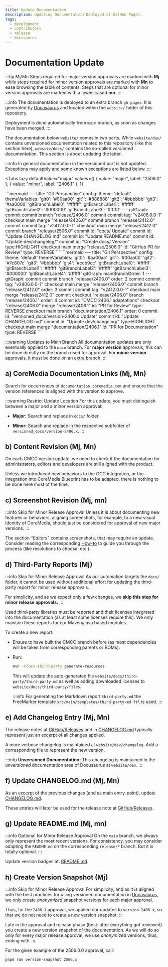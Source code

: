 ```yaml
---
title: Update Documentation
description: Updating Documentation Deployed at GitHub Pages.
tags:
  - development
  - contributors
  - release
  - docusaurus
---
```



# Documentation Update

:::tip Mj/Mn
Steps required for major version approvals are marked with **Mj** while
steps required for minor version approvals are marked with **Mn** to ease
browsing the table of contents. Steps that are optional for minor
version approvals are marked with a lower-cased **mn**.
:::

:::info
The documentation is deployed to an extra branch `gh-pages`. It is generated
by [Docusaurus](https://docusaurus.io/) and located within the `website/`
folder of this repository.

Deployment is done automatically from `main` branch, as soon as changes have
been merged.
:::

The documentation below `website/` comes in two parts. While `website/dev/`
contains unversioned documentation related to this repository (like this
section here), `website/docs/` contains the so-called _versioned documentation_.
This section is about updating the latter.

:::info
In general documentation in the versioned part is not updated. Exceptions
may apply and some known exceptions are listed below.
:::

<Tabs
  lazy
  defaultValue="major"
  values={[
    { value: "major", label: "2506.0" },
    { value: "minor", label: "2406.1" },
  ]}
>
<TabItem value="major">
```mermaid
---
title: "Git Perspective"
config:
  theme: 'default'
  themeVariables:
      'git0': '#00aa00'
      'git1': '#888888'
      'git2': '#bbbbbb'
      'git3': '#aa0000'
      'gitBranchLabel0': '#ffffff'
      'gitBranchLabel1': '#ffffff'
      'gitBranchLabel2': '#000000'
      'gitBranchLabel3': '#ffffff'
---
gitGraph:
  commit
  commit
  branch "release/2406.0"
  commit
  commit tag: "v2406.0.0-1"
  checkout main
  merge "release/2406.0"
  commit
  branch "release/2412.0"
  commit
  commit tag: "v2412.0.0-1"
  checkout main
  merge "release/2412.0"
  commit
  branch "release/2506.0"
  commit id: "docs/ Update"
  commit id: "Update CHANGELOG.md"
  commit id: "Update README.md"
  commit id: "Update dev/changelog/"
  commit id: "Create docs/ Version" type:HIGHLIGHT
  checkout main
  merge "release/2506.0" id: "GitHub PR for Review" type: REVERSE
```
</TabItem>
<TabItem value="minor">
```mermaid
---
title: "Git Perspective"
config:
  theme: 'default'
  themeVariables:
      'git0': '#aa00aa'
      'git1': '#00aa00'
      'git2': '#7c807c'
      'git3': '#bbbbbb'
      'git4': '#ccb9cc'
      'gitBranchLabel0': '#ffffff'
      'gitBranchLabel1': '#ffffff'
      'gitBranchLabel2': '#ffffff'
      'gitBranchLabel3': '#000000'
      'gitBranchLabel4': '#ffffff'
  gitGraph:
    mainBranchOrder: 1
---
gitGraph:
  commit
  commit
  branch "release/2406.0" order: 2
  commit
  commit tag: "v2406.0.0-1"
  checkout main
  merge "release/2406.0"
  commit
  branch "release/2412.0" order: 3
  commit
  commit tag: "v2412.0.0-1"
  checkout main
  merge "release/2412.0"
  commit
  checkout "release/2406.0"
  branch "release/2406.1" order: 4
  commit id: "CMCC 2406.1 adaptations"
  checkout "release/2406.0"
  merge "release/2406.1" id: "PR for Review" type: REVERSE
  checkout main
  branch "documentation/2406.1" order: 0
  commit id: "versioned_docs/version-2406.x Update"
  commit id: "Update CHANGELOG.md"
  commit id: "Update dev/changelog/" type:HIGHLIGHT
  checkout main
  merge "documentation/2406.1" id: "PR for Documentation" type: REVERSE
```
</TabItem>
</Tabs>

:::warning Updates to Main Branch
All documentation updates are only eventually applied to the `main` branch.
For **major version** approvals, this can be done directly on the branch used
for approval. For **minor version** approvals, it must be done on an extra
branch.
:::

## a) CoreMedia Documentation Links (Mj, Mn)

Search for occurrences of `documentation.coremedia.com` and ensure that the
version referenced is aligned with the version to approve.

:::warning Restrict Update Location
For this update, you must distinguish between a major and a minor version
approval:

* **Major:** Search and replace in `docs/` folder.

* **Minor:** Search and replace in the respective subfolder of
  `versioned_docs/version-2406.x`.
:::

## b) Content Revision (Mj, Mn)

On each CMCC version update, we need to check if the documentation for
administrators, editors and developers are still aligned with the product.

Unless we introduced new behaviors to the GCC integration, or the integration
into CoreMedia Blueprint has to be adapted, there is nothing to be done here
most of the time.

## c) Screenshot Revision (Mj, mn)

:::info Skip for Minor Release Approval
Unless it is about documenting new features or behaviors, aligning screenshots,
for example, to a new visual identity of CoreMedia, should just be considered
for approval of new major versions.
:::

The section _"Editors"_ contains screenshots, that may require an update.
Consider reading the corresponding [How-to](/dev/howto/screenshots) to guide
you through the process (like resolutions to choose, etc.).

## d) Third-Party Reports (Mj)

:::info Skip for Minor Release Approval
As our automation targets the `docs/` folder, it cannot be used without
additional effort for updating the third-party report for minor release
approvals.

For simplicity, and as we expect only a few changes, we **skip this step
for minor release approvals.**
:::

Used third-party libraries must be reported and their licenses integrated into
the documentation (as at least some licenses require this). We only maintain
these reports for our Maven/Java based modules.

To create a new report:

* Ensure to have built the CMCC branch before (as most dependencies will be
  taken from corresponding parents or BOMs).

* Run:

  ```bash
  mvn -Pdocs-third-party generate-resources
  ```

  This will update the auto-generated file
  `website/docs/third-party/third-party.md` as well as adding downloaded
  licenses to `website/docs/third-party/files`.

  :::info
  For generating the Markdown report `third-party.md` the FreeMarker template
  `src/main/templates/third-party-md.ftl` is used.
  :::

## e) Add Changelog Entry (Mj, Mn)

The release notes at
[GitHub/Releases](https://github.com/CoreMedia/coremedia-globallink-connect-integration/releases)
and in
[CHANGELOG.md](https://github.com/CoreMedia/coremedia-globallink-connect-integration/blob/main/CHANGELOG.md)
typically represent just an excerpt of all changes applied.

A more verbose changelog is maintained at `website/dev/changelog`. Add
a corresponding file to represent the new version.

:::info
**Unversioned Documentation:** This changelog is maintained in the _unversioned_
documentation area of Docusaurus at `website/dev`.
:::

## f) Update CHANGELOG.md (Mj, Mn)

As an excerpt of the previous changes (and as main entry-point), update
[CHANGELOG.md](https://github.com/CoreMedia/coremedia-globallink-connect-integration/blob/main/CHANGELOG.md).

These entries will later be used for the release note at
[GitHub/Releases](https://github.com/CoreMedia/coremedia-globallink-connect-integration/releases).

## g) Update README.md (Mj, mn)

:::info Optional for Minor Release Approval
On the `main` branch, we always only represent the most recent versions.
For consistency, you may consider adapting the `README.md` on the corresponding
`release/*` branch. But it is totally optional.
:::

Update version badges at:
[README.md](https://github.com/CoreMedia/coremedia-globallink-connect-integration/blob/main/README.md).

## h) Create Version Snapshot (Mj)

:::info Skip for Minor Release Approval
For simplicity, and as it is aligned with the best practices for
using versioned documentation in [Docusaurus](https://docusaurus.io/), we only
create _anonymized_ snapshot versions for each major approval.

Thus, for the `2406.1` approval, we applied our updates to `version-2406.x`,
so that we do not need to create a new version snapshot.
:::

Late in the approval and release phase (best: after everything got reviewed)
you create a new version snapshot of the documentation. As we will do so only
for every major release approval, we use _anonymized_ versions, thus, ending
with `.x`.

For the given example of the 2506.0.0 approval, call:

```bash
pnpm run version-snapshot 2506.x
```
